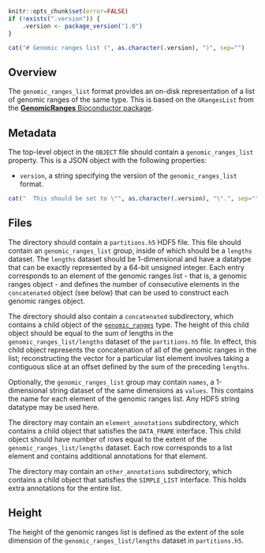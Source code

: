 ```r
knitr::opts_chunk$set(error=FALSE)
if (!exists(".version")) {
    .version <- package_version("1.0")
}
```

```r
cat("# Genomic ranges list (", as.character(.version), ")", sep="")
```

## Overview

The `genomic_ranges_list` format provides an on-disk representation of a list of genomic ranges of the same type.
This is based on the `GRangesList` from the [**GenomicRanges** Bioconductor package](https://bioconductor.org/packages/GenomicRanges).

## Metadata

The top-level object in the `OBJECT` file should contain a `genomic_ranges_list` property.
This is a JSON object with the following properties:

- `version`, a string specifying the version of the `genomic_ranges_list` format.
```r
cat("  This should be set to \"", as.character(.version), "\".", sep="")
```

## Files

The directory should contain a `partitions.h5` HDF5 file.
This file should contain an `genomic_ranges_list` group, inside of which should be a `lengths` dataset.
The `lengths` dataset should be 1-dimensional and have a datatype that can be exactly represented by a 64-bit unsigned integer.
Each entry corresponds to an element of the genomic ranges list - that is, a genomic ranges object -
and defines the number of consecutive elements in the `concatenated` object (see below) that can be used to construct each genomic ranges object.

The directory should also contain a `concatenated` subdirectory, which contains a child object of the [`genomic_ranges`](genomic_ranges) type.
The height of this child object should be equal to the sum of lengths in the `genomic_ranges_list/lengths` dataset of the `partitions.h5` file.
In effect, this child object represents the concatenation of all of the genomic ranges in the list;
reconstructing the vector for a particular list element involves taking a contiguous slice at an offset defined by the sum of the preceding `lengths`.

Optionally, the `genomic_ranges_list` group may contain `names`, a 1-dimensional string dataset of the same dimensions as `values`.
This contains the name for each element of the genomic ranges list.
Any HDF5 string datatype may be used here.

The directory may contain an `element_annotations` subdirectory, which contains a child object that satisfies the `DATA_FRAME` interface.
This child object should have number of rows equal to the extent of the `genomic_ranges_list/lengths` dataset.
Each row corresponds to a list element and contains additional annotations for that element.

The directory may contain an `other_annotations` subdirectory, which contains a child object that satisfies the `SIMPLE_LIST` interface.
This holds extra annotations for the entire list.

## Height

The height of the genomic ranges list is defined as the extent of the sole dimension of the `genomic_ranges_list/lengths` dataset in `partitions.h5`.
